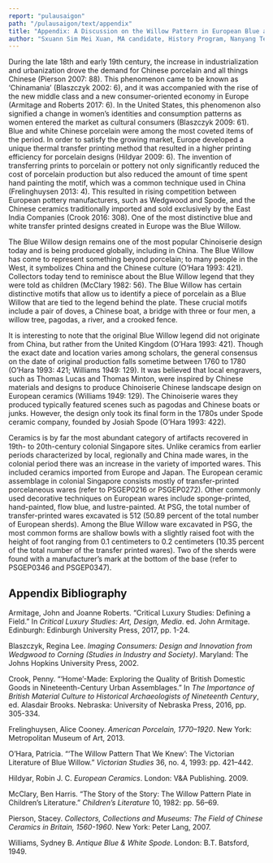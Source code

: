 ```yaml
---
report: "pulausaigon"
path: "/pulausaigon/text/appendix"
title: "Appendix: A Discussion on the Willow Pattern in European Blue and White Ceramics at PSG"
author: "Sxuann Sim Mei Xuan, MA candidate, History Program, Nanyang Technological University"
---
```



During the late 18th and early 19th century, the increase in industrialization and urbanization drove the demand for Chinese porcelain and all things Chinese (Pierson 2007: 88). This phenomenon came to be known as ‘Chinamania’ (Blaszczyk 2002: 6), and it was accompanied with the rise of the new middle class and a new consumer-oriented economy in Europe (Armitage and Roberts 2017: 6). In the United States, this phenomenon also signified a change in women’s identities and consumption patterns as women entered the market as cultural consumers (Blaszczyk 2009: 61). Blue and white Chinese porcelain were among the most coveted items of the period. In order to satisfy the growing market, Europe developed a unique thermal transfer printing method that resulted in a higher printing efficiency for porcelain designs (Hildyar 2009: 6). The invention of transferring prints to porcelain or pottery not only significantly reduced the cost of porcelain production but also reduced the amount of time spent hand painting the motif, which was a common technique used in China (Frelinghuysen 2013: 4). This resulted in rising competition between European pottery manufacturers, such as Wedgwood and Spode, and the Chinese ceramics traditionally imported and sold exclusively by the East India Companies (Crook 2016: 308). One of the most distinctive blue and white transfer printed designs created in Europe was the Blue Willow. 

The Blue Willow design remains one of the most popular Chinoiserie design today and is being produced globally, including in China. The Blue Willow has come to represent something beyond porcelain; to many people in the West, it symbolizes China and the Chinese culture (O’Hara 1993: 421). Collectors today tend to reminisce about the Blue Willow legend that they were told as children (McClary 1982: 56). The Blue Willow has certain distinctive motifs that allow us to identify a piece of porcelain as a Blue Willow that are tied to the legend behind the plate. These crucial motifs include a pair of doves, a Chinese boat, a bridge with three or four men, a willow tree, pagodas, a river, and a crooked fence. 

It is interesting to note that the original Blue Willow legend did not originate from China, but rather from the United Kingdom (O’Hara 1993: 421). Though the exact date and location varies among scholars, the general consensus on the date of original production falls sometime between 1760 to 1780 (O’Hara 1993: 421; Williams 1949: 129). It was believed that local engravers, such as Thomas Lucas and Thomas Minton, were inspired by Chinese materials and designs to produce Chinoiserie Chinese landscape design on European ceramics (Williams 1949: 129). The Chinoiserie wares they produced typically featured scenes such as pagodas and Chinese boats or junks. However, the design only took its final form in the 1780s under Spode ceramic company, founded by Josiah Spode (O’Hara 1993: 422). 

Ceramics is by far the most abundant category of artifacts recovered in 19th- to 20th-century colonial Singapore sites. Unlike ceramics from earlier periods characterized by local, regionally and China made wares, in the colonial period there was an increase in the variety of imported wares. This included ceramics imported from Europe and Japan. The European ceramic assemblage in colonial Singapore consists mostly of transfer-printed porcelaneous wares (refer to PSGEP0216 or PSGEP0272). Other commonly used decorative techniques on European wares include sponge-printed, hand-painted, flow blue, and lustre-painted. At PSG, the total number of transfer-printed wares excavated is 512 (50.89 percent of the total number of European sherds). Among the Blue Willow ware excavated in PSG, the most common forms are shallow bowls with a slightly raised foot with the height of foot ranging from 0.1 centimeters to 0.2 centimeters (10.35 percent of the total number of the transfer printed wares). Two of the sherds were found with a manufacturer’s mark at the bottom of the base (refer to PSGEP0346 and PSGEP0347).  

## Appendix Bibliography

<Bibliography>Armitage, John and Joanne Roberts. “Critical Luxury Studies: Defining a Field.” In <em>Critical Luxury Studies: Art, Design, Media</em>. ed. John Armitage. Edinburgh: Edinburgh University Press, 2017, pp. 1-24.</Bibliography>

<Bibliography>Blaszczyk, Regina Lee. <em>Imaging Consumers: Design and Innovation from Wedgwood to Corning (Studies in Industry and Society)</em>. Maryland: The Johns Hopkins University Press, 2002.</Bibliography>

<Bibliography>Crook, Penny. “‘Home’-Made: Exploring the Quality of British Domestic Goods in Nineteenth-Century Urban Assemblages.” In <em>The Importance of British Material Culture to Historical Archaeologists of Nineteenth Century</em>, ed. Alasdair Brooks. Nebraska: University of Nebraska Press, 2016, pp. 305-334.</Bibliography>

<Bibliography>Frelinghuysen, Alice Cooney. <em>American Porcelain, 1770–1920</em>. New York: Metropolitan Museum of Art, 2013.</Bibliography>

<Bibliography>O’Hara, Patricia. “‘The Willow Pattern That We Knew’: The Victorian Literature of Blue Willow.” <em>Victorian Studies</em> 36, no. 4, 1993: pp. 421–442.</Bibliography>

<Bibliography>Hildyar, Robin J. C. <em>European Ceramics</em>. London: V&A Publishing. 2009.</Bibliography>

<Bibliography>McClary, Ben Harris. “The Story of the Story: The Willow Pattern Plate in Children’s Literature.” <em>Children’s Literature</em> 10, 1982: pp. 56–69.</Bibliography>

<Bibliography>Pierson, Stacey. <em>Collectors, Collections and Museums: The Field of Chinese Ceramics in Britain, 1560-1960</em>. New York: Peter Lang, 2007.</Bibliography>

<Bibliography>Williams, Sydney B. <em>Antique Blue & White Spode</em>. London: B.T. Batsford, 1949.</Bibliography>